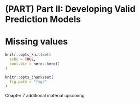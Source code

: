 # (PART) Part II: Developing Valid Prediction Models {-}

# Missing values {#missing}

```r
knitr::opts_knit$set(
  echo = TRUE,
  root.dir = here::here()
)

knitr::opts_chunk$set(
  fig.path = "fig/"
)
```

Chapter 7 additional material upcoming.
